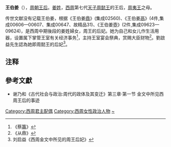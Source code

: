 '''王伯姜'''（{{bd|？||？|catIdx=W王}}），[[周朝|周朝]][[王后|王后]]。[[姜姓|姜姓]]，[[西周|西周]]第七代[[天子|天子]][[周懿王|周懿王]]的王后，[[周夷王|周夷王]]之母。

传世文献没有记载王伯姜，根据《王伯姜[[鼎|鼎]]》(集成02560)、《王伯姜[[鬲|鬲]]》(4件,集成00606—00607、集成00647、故精品31)、《王伯姜[[壺|壺]]》(2件,集成09623—09624)，是西周中期後段的姜姓婦女，周王的后妃。她为自己和女儿作生活用器，设置属下掌管王室有关经济事务<ref>《蔡[[簋|簋]]》</ref>，主持王室宴会祭典，赏赐大臣财物<ref>《从鼎》</ref>。劉啟益先生認為她即周懿王的后妃<ref>刘启益《西周金文中所见的周王后妃》</ref>。

== 注释 ==

{{Reflist|2}}

==參考文獻==
*谢乃和《古代社会与政治:周代的政体及其变迁》第三章·第一节 金文中所见西周王后的事迹
{{周朝及秦國王后}}

[[Category:西周君主配偶|Category:西周君主配偶]]
[[Category:西周女性政治人物|Category:西周女性政治人物]]
[[Category:姜姓|~]]